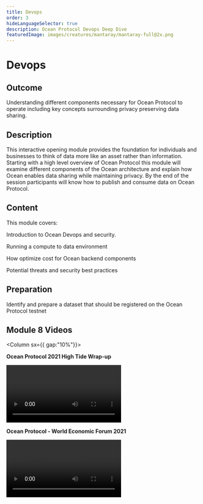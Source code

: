 ```yaml
---
title: Devops
order: 3
hideLanguageSelector: true
description: Ocean Protocol Devops Deep Dive
featuredImage: images/creatures/mantaray/mantaray-full@2x.png
---
```


# Devops

## Outcome

Understanding different components necessary for Ocean Protocol to operate including key concepts surrounding privacy preserving data sharing.

## Description

This interactive opening module provides the foundation for individuals and businesses to think of data more like an asset rather than information. Starting with a high level overview of Ocean Protocol this module will examine different components of the Ocean architecture and explain how Ocean enables data sharing while maintaining privacy. By the end of the session participants will know how to publish and consume data on Ocean Protocol.

## Content

This module covers:

<Process>
Introduction to Ocean Devops and security.

Running a compute to data environment

How optimize cost for Ocean backend components

Potential threats and security best practices

</Process>

## Preparation

Identify and prepare a dataset that should be registered on the Ocean Protocol testnet

## Module 8 Videos

<Column sx={{ gap:"10%"}}>

<Box>

**Ocean Protocol 2021 High Tide Wrap-up**

<Video src="https://www.youtube.com/embed/BS1d6dir2_U" />

</Box>

<Box>

**Ocean Protocol - World Economic Forum 2021**

<Video src="https://www.youtube.com/embed/etv7r3BE7kU" />

</Box>

</Column>
